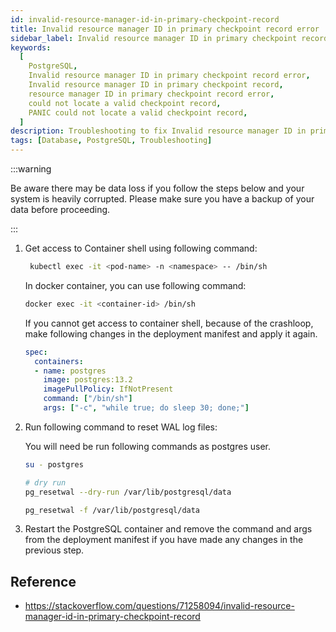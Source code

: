 ```yaml
---
id: invalid-resource-manager-id-in-primary-checkpoint-record
title: Invalid resource manager ID in primary checkpoint record error
sidebar_label: Invalid resource manager ID in primary checkpoint record error
keywords:
  [
    PostgreSQL,
    Invalid resource manager ID in primary checkpoint record error,
    Invalid resource manager ID in primary checkpoint record,   
    resource manager ID in primary checkpoint record error,
    could not locate a valid checkpoint record,
    PANIC could not locate a valid checkpoint record,
  ]
description: Troubleshooting to fix Invalid resource manager ID in primary checkpoint record error in PostgreSQL database Container
tags: [Database, PostgreSQL, Troubleshooting]
---
```


:::warning

Be aware there may be data loss if you follow the steps below and your system is heavily corrupted.  Please make sure you have a backup of your data before proceeding.

:::

1. Get access to Container shell using following command:
    
    ```bash
     kubectl exec -it <pod-name> -n <namespace> -- /bin/sh
    ```
    In docker container, you can use following command:
    
    ```bash
    docker exec -it <container-id> /bin/sh
    ```

    If you cannot get access to container shell, because of the crashloop, make following changes in the deployment manifest and apply it again.

    ```yaml 
    spec:
      containers:
      - name: postgres
        image: postgres:13.2
        imagePullPolicy: IfNotPresent
        command: ["/bin/sh"]
        args: ["-c", "while true; do sleep 30; done;"]
    ```
2. Run following command to reset WAL log files:

    You will need be run following commands as postgres user.

    ```bash
    su - postgres
    ```

    ```bash
    # dry run 
    pg_resetwal --dry-run /var/lib/postgresql/data
    ```
    
    ```bash
    pg_resetwal -f /var/lib/postgresql/data
    ```

3. Restart the PostgreSQL container and remove the command and args from the deployment manifest if you have made any changes in the previous step.


## Reference

- https://stackoverflow.com/questions/71258094/invalid-resource-manager-id-in-primary-checkpoint-record